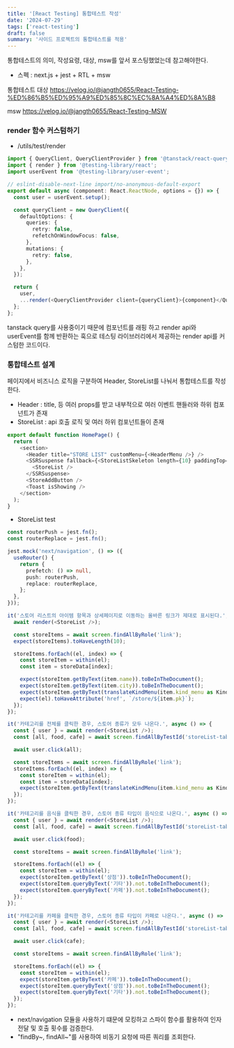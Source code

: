 ```yaml
---
title: '[React Testing] 통합테스트 작성'
date: '2024-07-29'
tags: ['react-testing']
draft: false
summary: '사이드 프로젝트의 통합테스트를 적용'
---
```


통합테스트의 의미, 작성요령, 대상, msw를 앞서 포스팅했었는데 참고해야한다.

- 스펙 : next.js + jest + RTL + msw

통합테스트 대상
https://velog.io/@jangth0655/React-Testing-%ED%86%B5%ED%95%A9%ED%85%8C%EC%8A%A4%ED%8A%B8

msw
https://velog.io/@jangth0655/React-Testing-MSW

### render 함수 커스텀하기

- /utils/test/render

```typescript
import { QueryClient, QueryClientProvider } from '@tanstack/react-query';
import { render } from '@testing-library/react';
import userEvent from '@testing-library/user-event';

// eslint-disable-next-line import/no-anonymous-default-export
export default async (component: React.ReactNode, options = {}) => {
  const user = userEvent.setup();

  const queryClient = new QueryClient({
    defaultOptions: {
      queries: {
        retry: false,
        refetchOnWindowFocus: false,
      },
      mutations: {
        retry: false,
      },
    },
  });

  return {
    user,
    ...render(<QueryClientProvider client={queryClient}>{component}</QueryClientProvider>),
  };
};

```

tanstack query를 사용중이기 때문에 컴포넌트를 래핑 하고 render api와 userEvent를 함께 반환하는 훅으로 테스팅 라이브러리에서 제공하는 render api를 커스텀한 코드이다.

### 통합테스트 설계

페이지에서 비즈니스 로직을 구분하여 Header, StoreList를 나눠서 통합테스트를 작성한다.

- Header : title, 등 여러 props를 받고 내부적으로 여러 이벤트 핸들러와 하위 컴포넌트가 존재
- StoreList : api 호출 로직 및 여러 하위 컴포넌트들이 존재

```typescript
export default function HomePage() {
  return (
    <section>
      <Header title="STORE LIST" customMenu={<HeaderMenu />} />
      <SSRSuspense fallback={<StoreListSkeleton length={10} paddingTop={70} />}>
        <StoreList />
      </SSRSuspense>
      <StoreAddButton />
      <Toast isShowing />
    </section>
  );
}

```

- StoreList test

```typescript
const routerPush = jest.fn();
const routerReplace = jest.fn();

jest.mock('next/navigation', () => ({
  useRouter() {
    return {
      prefetch: () => null,
      push: routerPush,
      replace: routerReplace,
    };
  },
}));

it('스토어 리스트의 아이템 항목과 상세페이지로 이동하는 올바른 링크가 제대로 표시된다.', async () => {
  await render(<StoreList />);

  const storeItems = await screen.findAllByRole('link');
  expect(storeItems).toHaveLength(10);

  storeItems.forEach((el, index) => {
    const storeItem = within(el);
    const item = storeData[index];

    expect(storeItem.getByText(item.name)).toBeInTheDocument();
    expect(storeItem.getByText(item.city)).toBeInTheDocument();
    expect(storeItem.getByText(translateKindMenu(item.kind_menu as KindMenu))).toBeInTheDocument();
    expect(el).toHaveAttribute('href', `/store/${item.pk}`);
  });
});

it('카테고리를 전체를 클릭한 경우, 스토어 종류가 모두 나온다.', async () => {
  const { user } = await render(<StoreList />);
  const [all, food, cafe] = await screen.findAllByTestId('storeList-tab');

  await user.click(all);

  const storeItems = await screen.findAllByRole('link');
  storeItems.forEach((el, index) => {
    const storeItem = within(el);
    const item = storeData[index];
    expect(storeItem.getByText(translateKindMenu(item.kind_menu as KindMenu))).toBeInTheDocument();
  });
});

it('카테고리를 음식을 클릭한 경우, 스토어 종류 타입이 음식으로 나온다.', async () => {
  const { user } = await render(<StoreList />);
  const [all, food, cafe] = await screen.findAllByTestId('storeList-tab');

  await user.click(food);

  const storeItems = await screen.findAllByRole('link');

  storeItems.forEach((el) => {
    const storeItem = within(el);
    expect(storeItem.getByText('상점')).toBeInTheDocument();
    expect(storeItem.queryByText('기타')).not.toBeInTheDocument();
    expect(storeItem.queryByText('카페')).not.toBeInTheDocument();
  });
});

it('카테고리를 카페을 클릭한 경우, 스토어 종류 타입이 카페로 나온다.', async () => {
  const { user } = await render(<StoreList />);
  const [all, food, cafe] = await screen.findAllByTestId('storeList-tab');

  await user.click(cafe);

  const storeItems = await screen.findAllByRole('link');

  storeItems.forEach((el) => {
    const storeItem = within(el);
    expect(storeItem.getByText('카페')).toBeInTheDocument();
    expect(storeItem.queryByText('상점')).not.toBeInTheDocument();
    expect(storeItem.queryByText('기타')).not.toBeInTheDocument();
  });
});

```

- next/navigation 모듈을 사용하기 떄문에 모킹하고 스파이 함수를 활용하여 인자 전달 및 호출 횟수를 검증한다.
- "findBy~, findAll~"를 사용하여 비동기 요청에 따른 쿼리를 조회한다.
